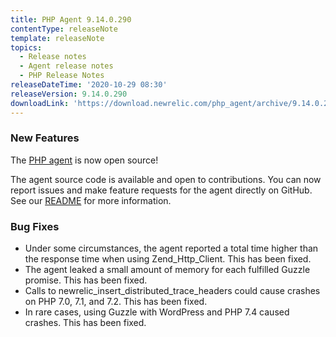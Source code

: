 ```yaml
---
title: PHP Agent 9.14.0.290
contentType: releaseNote
template: releaseNote
topics:
  - Release notes
  - Agent release notes
  - PHP Release Notes
releaseDateTime: '2020-10-29 08:30'
releaseVersion: 9.14.0.290
downloadLink: 'https://download.newrelic.com/php_agent/archive/9.14.0.290/'
---
```


### New Features

The [PHP agent](https://github.com/newrelic/newrelic-php-agent) is now open source!

The agent source code is available and open to contributions. You can now report issues and make feature requests for the agent directly on GitHub. See our [README](https://github.com/newrelic/newrelic-php-agent/blob/main/README.md) for more information.

### Bug Fixes

* Under some circumstances, the agent reported a total time higher than the response time when using Zend_Http_Client. This has been fixed.
* The agent leaked a small amount of memory for each fulfilled Guzzle promise. This has been fixed.
* Calls to newrelic_insert_distributed_trace_headers could cause crashes on PHP 7.0, 7.1, and 7.2. This has been fixed.
* In rare cases, using Guzzle with WordPress and PHP 7.4 caused crashes. This has been fixed.
